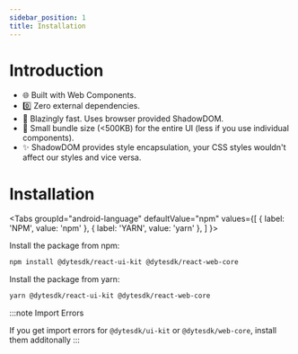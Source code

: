 ```yaml
---
sidebar_position: 1
title: Installation
---
```


# Introduction

- 🌐 Built with Web Components.
- 0️⃣ Zero external dependencies.
- 🚀 Blazingly fast. Uses browser provided ShadowDOM.
- 🤏 Small bundle size (<500KB) for the entire UI (less if you use individual components).
- ✨ ShadowDOM provides style encapsulation, your CSS styles wouldn't affect our styles and vice versa.

# Installation



<Tabs
  groupId="android-language"
  defaultValue="npm"
  values={[
    { label: 'NPM', value: 'npm' },
    { label: 'YARN', value: 'yarn' },
  ]
}>

<TabItem value="npm">

Install the package from npm:

```bash
npm install @dytesdk/react-ui-kit @dytesdk/react-web-core
```

</TabItem>

<TabItem value="yarn">

Install the package from yarn:

```bash
yarn @dytesdk/react-ui-kit @dytesdk/react-web-core
```

</TabItem>
</Tabs>

:::note Import Errors

If you get import errors for `@dytesdk/ui-kit` or `@dytesdk/web-core`, install them additonally
:::